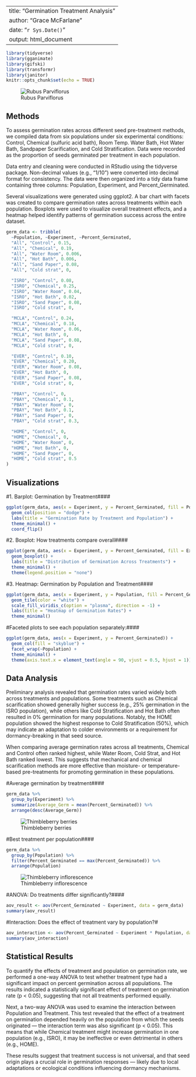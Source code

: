 
---
title: "Germination Treatment Analysis"
author: "Grace McFarlane"
date: "`r Sys.Date()`"
output: html_document
---

```r
library(tidyverse)
library(gganimate)
library(gifski)
library(transformr)
library(janitor)
knitr::opts_chunk$set(echo = TRUE)
```
![Rubus Parviflorus](/Users/gracemcfarlane/Desktop/GraceMcFa.github.io/media/Rubus parviflorus - main image .jpg)

## Methods

To assess germination rates across different seed pre-treatment methods, we compiled data from six populations under six experimental conditions: Control, Chemical (sulfuric acid bath), Room Temp. Water Bath, Hot Water Bath, Sandpaper Scarification, and Cold Stratification. Data were recorded as the proportion of seeds germinated per treatment in each population.

Data entry and cleaning were conducted in RStudio using the tidyverse package. Non-decimal values (e.g., "1/10") were converted into decimal format for consistency. The data were then organized into a tidy data frame containing three columns: Population, Experiment, and Percent_Germinated.

Several visualizations were generated using ggplot2. A bar chart with facets was created to compare germination rates across treatments within each population. Boxplots were used to visualize overall treatment effects, and a heatmap helped identify patterns of germination success across the entire dataset. 

```r
germ_data <- tribble(
  ~Population, ~Experiment, ~Percent_Germinated,
  "All", "Control", 0.15,
  "All", "Chemical", 0.19,
  "All", "Water Room", 0.006,
  "All", "Hot Bath", 0.006,
  "All", "Sand Paper", 0.08,
  "All", "Cold strat", 0,

  "ISRO", "Control", 0.08,
  "ISRO", "Chemical", 0.25,
  "ISRO", "Water Room", 0.04,
  "ISRO", "Hot Bath", 0.02,
  "ISRO", "Sand Paper", 0.08,
  "ISRO", "Cold strat", 0,

  "MCLA", "Control", 0.24,
  "MCLA", "Chemical", 0.18,
  "MCLA", "Water Room", 0.06,
  "MCLA", "Hot Bath", 0,
  "MCLA", "Sand Paper", 0.08,
  "MCLA", "Cold strat", 0,

  "EVER", "Control", 0.10,
  "EVER", "Chemical", 0.20,
  "EVER", "Water Room", 0.08,
  "EVER", "Hot Bath", 0,
  "EVER", "Sand Paper", 0.08,
  "EVER", "Cold strat", 0,

  "PBAY", "Control", 0,
  "PBAY", "Chemical", 0.1,
  "PBAY", "Water Room", 0,
  "PBAY", "Hot Bath", 0.1,
  "PBAY", "Sand Paper", 0,
  "PBAY", "Cold strat", 0.3,

  "HOME", "Control", 0,
  "HOME", "Chemical", 0,
  "HOME", "Water Room", 0,
  "HOME", "Hot Bath", 0,
  "HOME", "Sand Paper", 0,
  "HOME", "Cold strat", 0.5
)
```

## Visualizations

#1. Barplot: Germination by Treatment####
```r
ggplot(germ_data, aes(x = Experiment, y = Percent_Germinated, fill = Population)) +
  geom_col(position = "dodge") +
  labs(title = "Germination Rate by Treatment and Population") +
  theme_minimal() +
  coord_flip()
```

#2. Boxplot: How treatments compare overall####
```r
ggplot(germ_data, aes(x = Experiment, y = Percent_Germinated, fill = Experiment)) +
  geom_boxplot() +
  labs(title = "Distribution of Germination Across Treatments") +
  theme_minimal() +
  theme(legend.position = "none")
```

#3. Heatmap: Germination by Population and Treatment####
```r
ggplot(germ_data, aes(x = Experiment, y = Population, fill = Percent_Germinated)) +
  geom_tile(color = "white") +
  scale_fill_viridis_c(option = "plasma", direction = -1) +
  labs(title = "Heatmap of Germination Rates") +
  theme_minimal()
```

#Faceted plots to see each population separately:####
```r
ggplot(germ_data, aes(x = Experiment, y = Percent_Germinated)) +
  geom_col(fill = "skyblue") +
  facet_wrap(~Population) +
  theme_minimal() +
  theme(axis.text.x = element_text(angle = 90, vjust = 0.5, hjust = 1))
```
## Data Analysis
Preliminary analysis revealed that germination rates varied widely both across treatments and populations. Some treatments such as Chemical scarification showed generally higher success (e.g., 25% germination in the ISRO population), while others like Cold Stratification and Hot Bath often resulted in 0% germination for many populations. Notably, the HOME population showed the highest response to Cold Stratification (50%), which may indicate an adaptation to colder environments or a requirement for dormancy-breaking in that seed source.

When comparing average germination rates across all treatments, Chemical and Control often ranked highest, while Water Room, Cold Strat, and Hot Bath ranked lowest. This suggests that mechanical and chemical scarification methods are more effective than moisture- or temperature-based pre-treatments for promoting germination in these populations.

#Average germination by treatment####
```r
germ_data %>%
  group_by(Experiment) %>%
  summarize(Average_Germ = mean(Percent_Germinated)) %>%
  arrange(desc(Average_Germ))
```
![Thimbleberry berries](/Users/gracemcfarlane/Desktop/GraceMcFa.github.io/media/Thimbleberry 2.jpg)

#Best treatment per population####
```r
germ_data %>%
  group_by(Population) %>%
  filter(Percent_Germinated == max(Percent_Germinated)) %>%
  arrange(Population)
```
![Thimbleberry inflorescence](/Users/gracemcfarlane/Desktop/GraceMcFa.github.io/media/Thimbleberry 1.jpg)

#ANOVA: Do treatments differ significantly?####
```r
aov_result <- aov(Percent_Germinated ~ Experiment, data = germ_data)
summary(aov_result)
```

#Interaction: Does the effect of treatment vary by population?#
```r
aov_interaction <- aov(Percent_Germinated ~ Experiment * Population, data = germ_data)
summary(aov_interaction)
```

## Statistical Results

To quantify the effects of treatment and population on germination rate, we performed a one-way ANOVA to test whether treatment type had a significant impact on percent germination across all populations. The results indicated a statistically significant effect of treatment on germination rate (p < 0.05), suggesting that not all treatments performed equally.

Next, a two-way ANOVA was used to examine the interaction between Population and Treatment. This test revealed that the effect of a treatment on germination depended heavily on the population from which the seeds originated — the interaction term was also significant (p < 0.05). This means that while Chemical treatment might increase germination in one population (e.g., ISRO), it may be ineffective or even detrimental in others (e.g., HOME).

These results suggest that treatment success is not universal, and that seed origin plays a crucial role in germination responses — likely due to local adaptations or ecological conditions influencing dormancy mechanisms.

